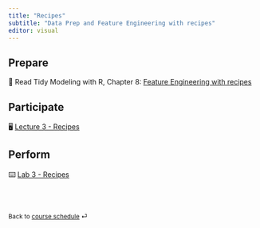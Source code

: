```yaml
---
title: "Recipes"
subtitle: "Data Prep and Feature Engineering with recipes"
editor: visual
---
```


## Prepare

📖 Read Tidy Modeling with R, Chapter 8: [Feature Engineering with recipes](https://www.tmwr.org/recipes)

## Participate

🖥️ [Lecture 3 - Recipes](/slides/BSMM_8740_lec_03.html)

## Perform

⌨️ [Lab 3 - Recipes](/labs/BSMM_8740_lab_3.html "Lab instructions")

<br><br>

::: {style="font-size: 0.875em;"}
Back to [course schedule](/ "Course schedule") ⏎
:::
